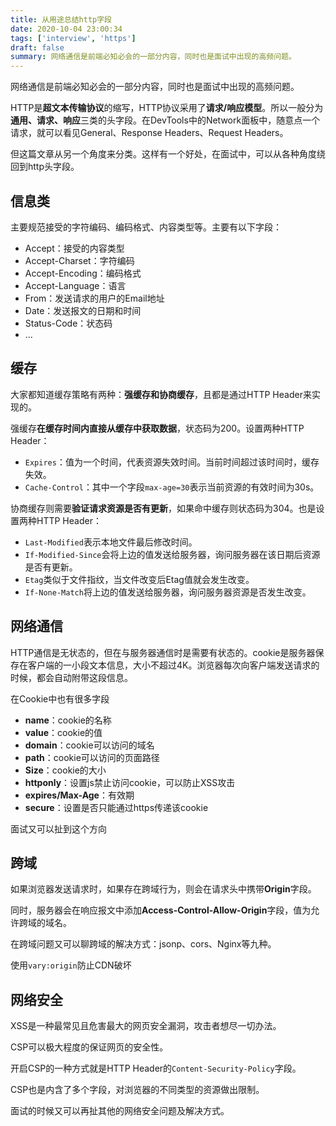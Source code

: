 ```yaml
---
title: 从用途总结http字段
date: 2020-10-04 23:00:34
tags: ['interview', 'https']
draft: false
summary: 网络通信是前端必知必会的一部分内容，同时也是面试中出现的高频问题。
---
```


网络通信是前端必知必会的一部分内容，同时也是面试中出现的高频问题。

HTTP是**超文本传输协议**的缩写，HTTP协议采用了**请求/响应模型**。所以一般分为**通用、请求、响应**三类的头字段。在DevTools中的Network面板中，随意点一个请求，就可以看见General、Response Headers、Request Headers。

但这篇文章从另一个角度来分类。这样有一个好处，在面试中，可以从各种角度绕回到http头字段。

## 信息类

主要规范接受的字符编码、编码格式、内容类型等。主要有以下字段：

- Accept：接受的内容类型
- Accept-Charset：字符编码
- Accept-Encoding：编码格式
- Accept-Language：语言
- From：发送请求的用户的Email地址
- Date：发送报文的日期和时间
- Status-Code：状态码
- ...

## 缓存

大家都知道缓存策略有两种：**强缓存和协商缓存**，且都是通过HTTP Header来实现的。

强缓存**在缓存时间内直接从缓存中获取数据**，状态码为200。设置两种HTTP Header：

- `Expires`：值为一个时间，代表资源失效时间。当前时间超过该时间时，缓存失效。
- `Cache-Control`：其中一个字段`max-age=30`表示当前资源的有效时间为30s。

协商缓存则需要**验证请求资源是否有更新**，如果命中缓存则状态码为304。也是设置两种HTTP Header：

- `Last-Modified`表示本地文件最后修改时间。
- `If-Modified-Since`会将上边的值发送给服务器，询问服务器在该日期后资源是否有更新。
- `Etag`类似于文件指纹，当文件改变后Etag值就会发生改变。
- `If-None-Match`将上边的值发送给服务器，询问服务器资源是否发生改变。

## 网络通信

HTTP通信是无状态的，但在与服务器通信时是需要有状态的。cookie是服务器保存在客户端的一小段文本信息，大小不超过4K。浏览器每次向客户端发送请求的时候，都会自动附带这段信息。

在Cookie中也有很多字段

- **name**：cookie的名称
- **value**：cookie的值
- **domain**：cookie可以访问的域名
- **path**：cookie可以访问的页面路径
- **Size**：cookie的大小
- **httponly**：设置js禁止访问cookie，可以防止XSS攻击
- **expires/Max-Age**：有效期
- **secure**：设置是否只能通过https传递该cookie

面试又可以扯到这个方向

## 跨域

如果浏览器发送请求时，如果存在跨域行为，则会在请求头中携带**Origin**字段。

同时，服务器会在响应报文中添加**Access-Control-Allow-Origin**字段，值为允许跨域的域名。

在跨域问题又可以聊跨域的解决方式：jsonp、cors、Nginx等九种。

使用`vary:origin`防止CDN破坏

## 网络安全

XSS是一种最常见且危害最大的网页安全漏洞，攻击者想尽一切办法。

CSP可以极大程度的保证网页的安全性。

开启CSP的一种方式就是HTTP Header的`Content-Security-Policy`字段。

CSP也是内含了多个字段，对浏览器的不同类型的资源做出限制。

面试的时候又可以再扯其他的网络安全问题及解决方式。

